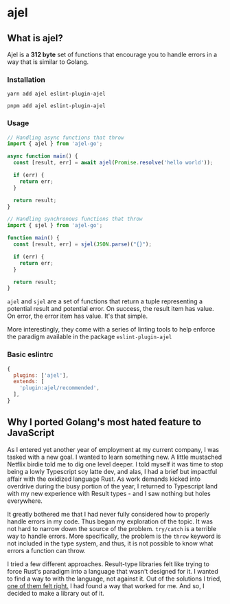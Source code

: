 # ajel

## What is ajel?

Ajel is a **312 byte** set of functions that encourage you to handle errors in a way that is similar to Golang.

### Installation

`yarn add ajel eslint-plugin-ajel`

`pnpm add ajel eslint-plugin-ajel`


### Usage

```typescript
// Handling async functions that throw
import { ajel } from 'ajel-go';

async function main() {
  const [result, err] = await ajel(Promise.resolve('hello world'));

  if (err) {
    return err;
  }

  return result;
}
```

```typescript
// Handling synchronous functions that throw
import { sjel } from 'ajel-go';

function main() {
  const [result, err] = sjel(JSON.parse)("{}");

  if (err) {
    return err;
  }

  return result;
}
```

`ajel` and `sjel` are a set of functions that return a tuple representing a potential result and potential error.
On success, the result item has value. On error, the error item has value. It's that simple.

More interestingly, they come with a series of linting tools to help enforce the paradigm available in the package `eslint-plugin-ajel`

### Basic eslintrc

```javascript
{
  plugins: ['ajel'],
  extends: [
    'plugin:ajel/recommended',
  ],
}
```

## Why I ported Golang's most hated feature to JavaScript

As I entered yet another year of employment at my current company, I was tasked with a new goal.
I wanted to learn something new. A little mustached Netflix birdie told me to dig one level deeper.
I told myself it was time to stop being a lowly Typescript soy latte dev, and alas, I had a brief but impactful
affair with the oxidized language Rust. As work demands kicked into overdrive during the busy portion of the year,
I returned to Typescript land with my new experience with Result types - and I saw nothing but holes everywhere.


It greatly bothered me that I had never fully considered how to properly handle errors in my code. Thus began my
exploration of the topic.
It was not hard to narrow down the source of the problem. `try/catch` is a terrible way to handle errors. More specifically, the problem is the `throw` keyword is
not included in the type system, and thus, it is not possible to know what errors a function can throw.

I tried a few different approaches. Result-type libraries felt like trying to force Rust's paradigm into a language that
wasn't designed for it. I wanted to find a way to with the language, not against it.
Out of the solutions I tried, [one of them felt right.](https://dev.to/karanpratapsingh/go-like-error-handling-in-typescript-4plm#comment-1hc45)
I had found a way that worked for me. And so, I decided to make a library out of it.
